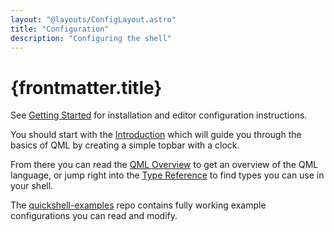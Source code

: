 ```yaml
---
layout: "@layouts/ConfigLayout.astro"
title: "Configuration"
description: "Configuring the shell"
---
```

# {frontmatter.title}

See [Getting Started](./configuration/getting-started) for installation and editor configuration instructions.

You should start with the [Introduction](./configuration/intro) which will guide you
through the basics of QML by creating a simple topbar with a clock.

From there you can read the [QML Overview](./configuration/qml-overview) to get an overview of
the QML language, or jump right into the [Type Reference](/docs/types) to find
types you can use in your shell.

The [quickshell-examples](https://git.outfoxxed.me/outfoxxed/quickshell-examples) repo contains
fully working example configurations you can read and modify.
